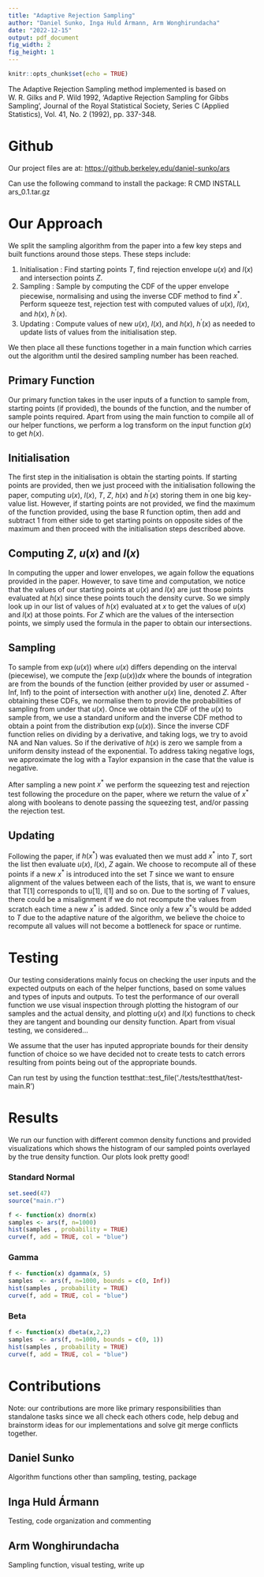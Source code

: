 ---
title: "Adaptive Rejection Sampling"
author: "Daniel Sunko, Inga Huld Ármann, Arm Wonghirundacha"
date: "2022-12-15"
output: pdf_document
fig_width: 2
fig_height: 1 
---

```{r setup, include=FALSE}
knitr::opts_chunk$set(echo = TRUE)
```

The Adaptive Rejection Sampling method implemented is based on  
W. R. Gilks and P. Wild 1992, 'Adaptive Rejection Sampling for Gibbs Sampling', 
Journal of the Royal Statistical Society, Series C (Applied Statistics), 
Vol. 41, No. 2 (1992), pp. 337-348.

# Github

Our project files are at: [https://github.berkeley.edu/daniel-sunko/ars](https://github.berkeley.edu/daniel-sunko/ars)

Can use the following command to install the package: R CMD INSTALL ars_0.1.tar.gz

# Our Approach

We split the sampling algorithm from the paper into a few key steps and built functions around those steps. These steps include:

1. Initialisation : Find starting points $T$, find rejection envelope $u(x)$ and $l(x)$ and intersection points $Z$.
2. Sampling : Sample by computing the CDF of the upper envelope piecewise, normalising and using the inverse CDF method to find $x^*$. Perform squeeze test, rejection test with computed values of $u(x)$, $l(x)$, and $h(x)$, $h^{'}(x)$.
3. Updating : Compute values of new $u(x)$, $l(x)$, and $h(x)$, $h^{'}(x)$ as needed to update lists of values from the initialisation step. 
  
We then place all these functions together in a main function which carries out the algorithm until the desired sampling number has been reached.

## Primary Function
Our primary function takes in the user inputs of a function to sample from, starting points (if provided), the bounds of the function, and the number of sample points required. Apart from using the main function to compile all of our helper functions, we perform a log transform on the input function $g(x)$ to get $h(x)$.


## Initialisation
The first step in the initialisation is obtain the starting points. If starting points are provided, then we just proceed with the initialisation following the paper, computing $u(x)$, $l(x)$, $T$, $Z$, $h(x)$ and $h^{'}(x)$ storing them in one big key-value list. However, if starting points are not provided, we find the maximum of the function provided, using the base R function optim, then add and subtract 1 from either side to get starting points on opposite sides of the maximum and then proceed with the initialisation steps described above. 


## Computing $Z$, $u(x)$ and $l(x)$
In computing the upper and lower envelopes, we again follow the equations provided in the paper. However, to save time and computation, we notice that the values of our starting points at $u(x)$ and $l(x)$ are just those points evaluated at $h(x)$ since these points touch the density curve. So we simply look up in our list of values of $h(x)$ evaluated at $x$ to get the values of $u(x)$ and $l(x)$ at those points. For $Z$ which are the values of the intersection points, we simply used the formula in the paper to obtain our intersections. 


## Sampling 
To sample from $\exp(u(x))$ where $u(x)$ differs depending on the interval (piecewise), we compute the $\int \exp(u(x)) dx$ where the bounds of integration are from the bounds of the function (either provided by user or assumed -Inf, Inf) to the point of intersection with another $u(x)$ line, denoted $Z$. After obtaining these CDFs, we normalise them to provide the probabilities of sampling from under that $u(x)$. Once we obtain the CDF of the $u(x)$ to sample from, we use a standard uniform and the inverse CDF method to obtain a point from the distribution $\exp(u(x))$. Since the inverse CDF function  relies on dividing by a derivative, and taking logs, we try to avoid NA and Nan values. So if the derivative of $h(x)$ is zero we sample from a uniform density instead of the exponential. To address taking negative logs, we approximate the log with a Taylor expansion in the case that the value is negative. 

After sampling a new point $x^*$ we perform the squeezing test and rejection test following the procedure on the paper, where we return the value of $x^*$ along with booleans to denote passing the squeezing test, and/or passing the rejection test. 


## Updating 
Following the paper, if $h(x^*)$ was evaluated then we must add $x^*$ into $T$, sort the list then evaluate $u(x)$, $l(x)$, $Z$ again. We choose to recompute all of these points if a new $x^*$ is introduced into the set $T$ since we want to ensure alignment of the values between each of the lists, that is, we want to ensure that T[1] corresponds to u[1], l[1] and so on. Due to the sorting of $T$ values, there could be a misalignment if we do not recompute the values from scratch each time a new $x^*$ is added. Since only a few $x^*$'s would be added to $T$ due to the adaptive nature of the algorithm, we believe the choice to recompute all values will not become a bottleneck for space or runtime. 

# Testing
Our testing considerations mainly focus on checking the user inputs and the expected outputs on each of the helper functions, based on some values and types of inputs and outputs. To test the performance of our overall function we use visual inspection through plotting the histogram of our samples and the actual density, and plotting $u(x)$ and $l(x)$ functions to check they are tangent and bounding our density function. Apart from visual testing, we considered...

We assume that the user has inputed appropriate bounds for their density function of choice so we have decided not to create tests to catch errors resulting from points being out of the appropriate bounds.

Can run test by using the function testthat::test_file('./tests/testthat/test-main.R')

# Results
We run our function with different common density functions and provided visualizations which shows the histogram of our sampled points overlayed by the true density function. Our plots look pretty good!

### Standard Normal
```{r}
set.seed(47)
source("main.r")

f <- function(x) dnorm(x)
samples <- ars(f, n=1000)
hist(samples , probability = TRUE)
curve(f, add = TRUE, col = "blue")
```

### Gamma 
```{r}
f <- function(x) dgamma(x, 5)
samples  <- ars(f, n=1000, bounds = c(0, Inf))
hist(samples , probability = TRUE)
curve(f, add = TRUE, col = "blue")
```

### Beta
```{r}
f <- function(x) dbeta(x,2,2)
samples  <- ars(f, n=1000, bounds = c(0, 1))
hist(samples , probability = TRUE)
curve(f, add = TRUE, col = "blue")
```



# Contributions
Note: our contributions are more like primary responsibilities than standalone tasks since we all check each others code, help debug and brainstorm ideas for our implementations and solve git merge conflicts together.

## Daniel Sunko

Algorithm functions other than sampling, testing, package

## Inga Huld Ármann

Testing, code organization and commenting

## Arm Wonghirundacha

Sampling function, visual testing, write up 

